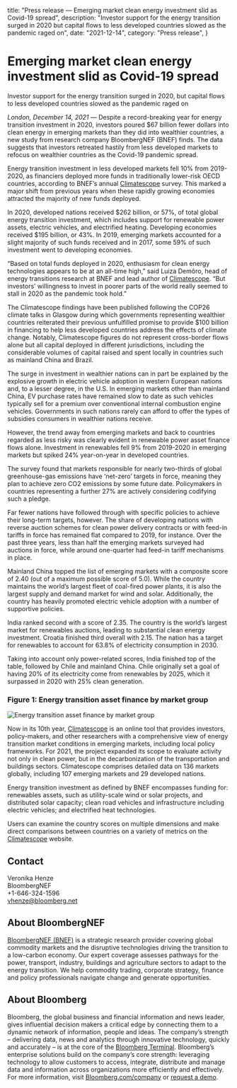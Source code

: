   title: "Press release — Emerging market clean energy investment slid as Covid-19 spread",
  description: "Investor support for the energy transition surged in 2020 but capital flows to less developed countries slowed as the pandemic raged on",
  date: "2021-12-14",
  category: "Press release",
}



# Emerging market clean energy investment slid as Covid-19 spread

Investor support for the energy transition surged in 2020, but capital flows to less developed countries slowed as the pandemic raged on

*London, December 14, 2021* — Despite a record-breaking year for energy transition investment in 2020, investors poured $67 billion fewer dollars into clean energy in emerging markets than they did into wealthier countries, a new study from research company BloombergNEF (BNEF) finds. The data suggests that investors retreated hastily from less developed markets to refocus on wealthier countries as the Covid-19 pandemic spread.

Energy transition investment in less developed markets fell 10% from 2019-2020, as financiers deployed more funds in traditionally lower-risk OECD countries, according to BNEF’s annual [Climatescope](https://global-climatescope.org/) survey. This marked a major shift from previous years when these rapidly growing economies attracted the majority of new funds deployed. 

In 2020, developed nations received $262 billion, or 57%, of total global energy transition investment, which includes support for renewable power assets, electric vehicles, and electrified heating. Developing economies received $195 billion, or 43%. In 2019, emerging markets accounted for a slight majority of such funds received and in 2017, some 59% of such investment went to developing economies. 

“Based on total funds deployed in 2020, enthusiasm for clean energy technologies appears to be at an all-time high,” said Luiza Demôro, head of energy transitions research at BNEF and lead author of [Climatescope](https://global-climatescope.org/). “But investors’ willingness to invest in poorer parts of the world really seemed to stall in 2020 as the pandemic took hold.”

The Climatescope findings have been published following the COP26 climate talks in Glasgow during which governments representing wealthier countries reiterated their previous unfulfilled promise to provide $100 billion in financing to help less developed countries address the effects of climate change. Notably, Climatescope figures do not represent cross-border flows alone but all capital deployed in different jurisdictions, including the considerable volumes of capital raised and spent locally in countries such as mainland China and Brazil.

The surge in investment in wealthier nations can in part be explained by the explosive growth in electric vehicle adoption in western European nations and, to a lesser degree, in the U.S. In emerging markets other than mainland China, EV purchase rates have remained slow to date as such vehicles typically sell for a premium over conventional internal combustion engine vehicles. Governments in such nations rarely can afford to offer the types of subsidies consumers in wealthier nations receive.

However, the trend away from emerging markets and back to countries regarded as less risky was clearly evident in renewable power asset finance flows alone. Investment in renewables fell 9% from 2019-2020 in emerging markets but spiked 24% year-on-year in developed countries.

The survey found that markets responsible for nearly two-thirds of global greenhouse-gas emissions have ‘net-zero’ targets in force, meaning they plan to achieve zero CO2 emissions by some future date. Policymakers in countries representing a further 27% are actively considering codifying such a pledge.

Far fewer nations have followed through with specific policies to achieve their long-term targets, however. The share of developing nations with reverse auction schemes for clean power delivery contracts or with feed-in tariffs in force has remained flat compared to 2019, for instance. Over the past three years, less than half the emerging markets surveyed had auctions in force, while around one-quarter had feed-in tariff mechanisms in place.

Mainland China topped the list of emerging markets with a composite score of 2.40 (out of a maximum possible score of 5.0). While the country maintains the world’s largest fleet of coal-fired power plants, it is also the largest supply and demand market for wind and solar. Additionally, the country has heavily promoted electric vehicle adoption with a number of supportive policies.

India ranked second with a score of 2.35. The country is the world’s largest market for renewables auctions, leading to substantial clean energy investment. Croatia finished third overall with 2.15. The nation has a target for renewables to account for 63.8% of electricity consumption in 2030.

Taking into account only power-related scores, India finished top of the table, followed by Chile and mainland China. Chile originally set a goal of having 20% of its electricity come from renewables by 2025, which it surpassed in 2020 with 25% clean generation.

### Figure 1: Energy transition asset finance by market group

<Image src="CS-press-release-chart.png" caption="Source: BloombergNEF. Note: data includes asset finance for renewable energy, electrified transport and electrified heat. Developed markets include OECD countries, minus Chile, Colombia, Costa Rica, Mexico and Turkey. Developing markets include all other economies." alt="Energy transition asset finance by market group" type="chart" ratio={16/9} />

Now in its 10th year, [Climatescope](https://global-climatescope.org/) is an online tool that provides investors, policy-makers, and other researchers with a comprehensive view of energy transition market conditions in emerging markets, including local policy frameworks. For 2021, the project expanded its scope to evaluate activity not only in clean power, but in the decarbonization of the transportation and buildings sectors. Climatescope comprises detailed data on 136 markets globally, including 107 emerging markets and 29 developed nations.

Energy transition investment as defined by BNEF encompasses funding for: renewables assets, such as utility-scale wind or solar projects, and distributed solar capacity; clean road vehicles and infrastructure including electric vehicles; and electrified heat technologies.

Users can examine the country scores on multiple dimensions and make direct comparisons between countries on a variety of metrics on the [Climatescope](https://global-climatescope.org/) website.

## Contact
Veronika Henze <br />
BloombergNEF <br />
+1-646-324-1596 <br />
[vhenze@bloomberg.net](mailto:vhenze@bloomberg.net)

## About BloombergNEF

[BloombergNEF (BNEF)](https://about.bnef.com/) is a strategic research provider covering global commodity markets and the disruptive technologies driving the transition to a low-carbon economy. Our expert coverage assesses pathways for the power, transport, industry, buildings and agriculture sectors to adapt to the energy transition. We help commodity trading, corporate strategy, finance and policy professionals navigate change and generate opportunities.

## About Bloomberg
Bloomberg, the global business and financial information and news leader, gives influential decision makers a critical edge by connecting them to a dynamic network of information, people and ideas. The company’s strength – delivering data, news and analytics through innovative technology, quickly and accurately – is at the core of the [Bloomberg Terminal](https://www.bloomberg.com/professional/). Bloomberg’s enterprise solutions build on the company’s core strength: leveraging technology to allow customers to access, integrate, distribute and manage data and information across organizations more efficiently and effectively. For more information, visit [Bloomberg.com/company](https://www.bloomberg.com/company) or [request a demo](https://www.bloomberg.com/professional/request-demo/?utm_source=bbg-pr&bbgsum=dg-ws-core-pr).



